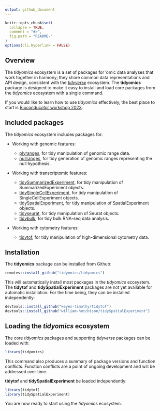 ```yaml
---
output: github_document
---
```

<!-- README.md is generated from README.Rmd. Please edit that file -->

```r
knitr::opts_chunk$set(
  collapse = TRUE,
  comment = "#>",
  fig.path = "README-"
)
options(cli.hyperlink = FALSE)
```

## Overview

The _tidyomics_ ecosystem is a set of packages for 'omic data analyses that work together in harmony; they share common data representations and API design, consistent with the [_tidyverse_](https://www.tidyverse.org/) ecosystem. The __tidyomics__ package is designed to make it easy to install and load core packages from the _tidyomics_ ecosystem with a single command.

If you would like to learn how to use _tidyomics_ effectively, the best place to start is [Bioconducotor workshop 2023](https://tidyomics.github.io/tidyomicsWorkshopBioc2023/).

## Included packages

The _tidyomics_ ecosystem includes packages for:

*   Working with genomic features:

    * [plyranges](https://github.com/sa-lee/plyranges), for tidy manipulation of genomic range data. 
    * [nullranges](https://github.com/nullranges/nullranges), for tidy generation of genomic ranges representing the null hypothesis.
    
*  Working with transcriptomic features:

    * [tidySummarizedExperiment](https://github.com/stemangiola/tidySummarizedExperiment), for tidy manipulation of SummarizedExperiment objects.
    * [tidySingleCellExperiment](https://github.com/stemangiola/tidySingleCellExperiment), for tidy manipulation of SingleCellExperiment objects.
    * [tidySpatialExperiment](https://github.com/william-hutchison/tidySpatialExperiment), for tidy manipulation of SpatialExperiment objects.
    * [tidyseurat](https://github.com/stemangiola/tidyseurat), for tidy manipulation of Seurat objects.
    * [tidybulk](https://github.com/stemangiola/tidybulk), for tidy bulk RNA-seq data analysis.

*   Working with cytometry features:

    * [tidytof](https://github.com/keyes-timothy/tidytof), for tidy manipulation of high-dimensional cytometry data.

## Installation

The __tidyomics__ package can be installed from Github:

```r
remotes::install_github("tidyomics/tidyomics")
```

This will automatically install most packages in the _tidyomics_ ecosystem. The __tidytof__ and __tidySpatialExperiment__ packages are not yet available for automatic installation. For the time being, they can be installed independently: 

```r
devtools::install_github("keyes-timothy/tidytof")
devtools::install_github("william-hutchison/tidySpatialExperiment")
```

## Loading the _tidyomics_ ecosystem

The core _tidyomics_ packages and supporting _tidyverse_ packages can be loaded with:

```r
library(tidyomics)
```

This command also produces a summary of package versions and function conflicts. Function conflicts are a point of ongoing development and will be addressed over time. 

__tidytof__ and __tidySpatialExperiment__ be loaded independently:

```r
library(tidytof)
library(tidySpatialExperiment)
```

You are now ready to start using the _tidyomics_ ecosystem.
